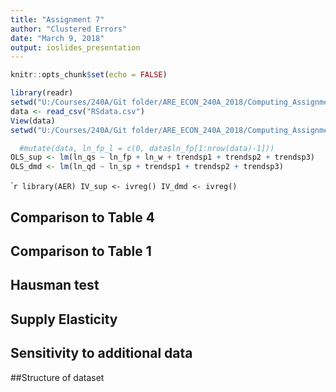 ```yaml
---
title: "Assignment 7"
author: "Clustered Errors"
date: "March 9, 2018"
output: ioslides_presentation
---
```


```r
knitr::opts_chunk$set(echo = FALSE)
```

```r
library(readr)
setwd("U:/Courses/240A/Git folder/ARE_ECON_240A_2018/Computing_Assignment_VII/data")
data <- read_csv("RSdata.csv")
View(data)
setwd("U:/Courses/240A/Git folder/ARE_ECON_240A_2018/Computing_Assignment_VII/group_Clustered_Errors")
```

```r
  #mutate(data, ln_fp_l = c(0, data$ln_fp[1:nrow(data)-1]))
OLS_sup <- lm(ln_qs ~ ln_fp + ln_w + trendsp1 + trendsp2 + trendsp3)
OLS_dmd <- lm(ln_qd ~ ln_sp + trendsp1 + trendsp2 + trendsp3)
```

```r
library(AER)
IV_sup <- ivreg()
IV_dmd <- ivreg()
``

## Comparison to Table 4


## Comparison to Table 1


## Hausman test


## Supply Elasticity


## Sensitivity to additional data


##Structure of dataset
